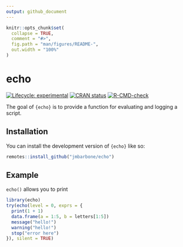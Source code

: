 ```yaml
---
output: github_document
---
```


<!-- README.md is generated from README.Rmd. Please edit that file -->

```r
knitr::opts_chunk$set(
  collapse = TRUE,
  comment = "#>",
  fig.path = "man/figures/README-",
  out.width = "100%"
)
```

# echo

<!-- badges: start -->
[![Lifecycle: experimental](https://img.shields.io/badge/lifecycle-experimental-orange.svg)](https://lifecycle.r-lib.org/articles/stages.html#experimental)
[![CRAN status](https://www.r-pkg.org/badges/version/echo)](https://CRAN.R-project.org/package=echo)
[![R-CMD-check](https://github.com/jmbarbone/echo/actions/workflows/R-CMD-check.yaml/badge.svg)](https://github.com/jmbarbone/echo/actions/workflows/R-CMD-check.yaml)
<!-- badges: end -->

The goal of `{echo}` is to provide a function for evaluating and logging a script.

## Installation

You can install the development version of `{echo}` like so:

``` r
remotes::install_github("jmbarbone/echo")
```

## Example

`echo()` allows you to print 

```r
library(echo)
try(echo(level = 0, exprs = {
  print(1 + 1)
  data.frame(a = 1:5, b = letters[1:5])
  message("hello!")
  warning("hello!")
  stop("error here")
}), silent = TRUE)
```
